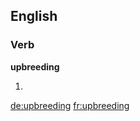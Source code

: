 ==English==

===Verb===
'''upbreeding'''

# {{present participle of|upbreed}}

[[de:upbreeding]]
[[fr:upbreeding]]